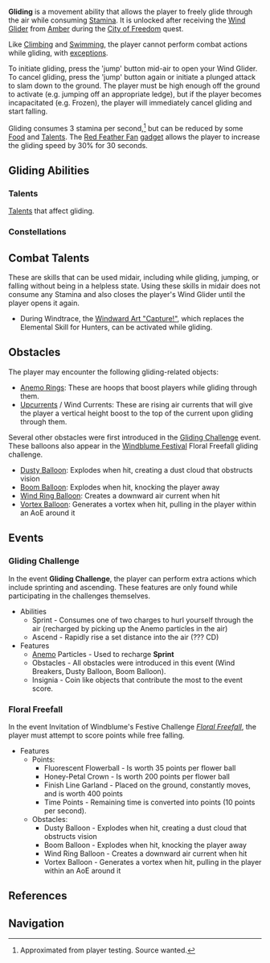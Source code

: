 {{Terminology Infobox
|type         = Exploration Abilities
}}
'''Gliding''' is a movement ability that allows the player to freely glide through the air while consuming [[Stamina]]. It is unlocked after receiving the [[Wind Glider]] from [[Amber]] during the [[City of Freedom]] quest.

Like [[Climbing]] and [[Swimming]], the player cannot perform combat actions while gliding, with [[#Combat Talents|exceptions]].

To initiate gliding, press the 'jump' button mid-air to open your Wind Glider. To cancel gliding, press the 'jump' button again or initiate a plunged attack to slam down to the ground. The player must be high enough off the ground to activate (e.g. jumping off an appropriate ledge), but if the player becomes incapacitated (e.g. Frozen), the player will immediately cancel gliding and start falling.

Gliding consumes 3 stamina per second,<ref>Approximated from player testing. Source wanted.</ref> but can be reduced by some [[Stamina#Food|Food]] and [[#Talents|Talents]]. The [[Red Feather Fan]] [[gadget]] allows the player to increase the gliding speed by 30% for 30 seconds.

==Gliding Abilities==
===Talents===
[[Talents]] that affect gliding.
{{Talents by Category Table|Gliding Talents}}

===Constellations===
{{Constellations by Category Table|Gliding Constellations}}

==Combat Talents==
These are skills that can be used midair, including while gliding, jumping, or falling without being in a helpless state. Using these skills in midair does not consume any Stamina and also closes the player's Wind Glider until the player opens it again.

{{Talents by Category Table|Midair Usable Talents}}

* During Windtrace, the [[Windtrace#Hunter|Windward Art "Capture!"]], which replaces the Elemental Skill for Hunters, can be activated while gliding.

==Obstacles==
{{Stub|Missing flavor text to help describe name/description ([[Gliding Challenge]] didn't record the flavor texts for each event).}}
The player may encounter the following gliding-related objects:
* [[Anemo Ring]]s: These are hoops that boost players while gliding through them.
* [[Upcurrent]]s / Wind Currents: These are rising air currents that will give the player a vertical height boost to the top of the current upon gliding through them.

Several other obstacles were first introduced in the [[Gliding Challenge]] event. These balloons also appear in the [[Windblume Festival]] Floral Freefall gliding challenge.
* [[Dusty Balloon]]: Explodes when hit, creating a dust cloud that obstructs vision
* [[Boom Balloon]]: Explodes when hit, knocking the player away
* [[Wind Ring Balloon]]: Creates a downward air current when hit
* [[Vortex Balloon]]: Generates a vortex when hit, pulling in the player within an AoE around it

==Events==
===Gliding Challenge===
In the event '''Gliding Challenge''', the player can perform extra actions which include sprinting and ascending. These features are only found while participating in the challenges themselves.

*Abilities
** Sprint - Consumes one of two charges to hurl yourself through the air (recharged by picking up the Anemo particles in the air)
** Ascend - Rapidly rise a set distance into the air (??? CD)
*Features
**[[Anemo]] Particles - Used to recharge '''Sprint'''
** Obstacles - All obstacles were introduced in this event (Wind Breakers, Dusty Balloon, Boom Balloon).
** Insignia - Coin like objects that contribute the most to the event score.

===Floral Freefall===
In the event Invitation of Windblume's Festive Challenge ''[[Invitation of Windblume/Festive Challenges#Floral Freefall|Floral Freefall]]'', the player must attempt to score points while free falling.

*Features
**Points:
***Fluorescent Flowerball - Is worth 35 points per flower ball
***Honey-Petal Crown - Is worth 200 points per flower ball
***Finish Line Garland - Placed on the ground, constantly moves, and is worth 400 points
***Time Points - Remaining time is converted into points (10 points per second).
**Obstacles:
***Dusty Balloon - Explodes when hit, creating a dust cloud that obstructs vision
***Boom Balloon - Explodes when hit, knocking the player away
***Wind Ring Balloon - Creates a downward air current when hit
***Vortex Balloon - Generates a vortex when hit, pulling in the player within an AoE around it

==References==
{{Reflist}}

==Navigation==
{{Exploration Navbox}}